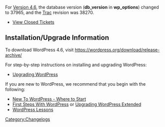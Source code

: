{{Languages|
{{en|Changelog/4.6}}
{{pt-br|Changelog/ 4.6}}
}}

For [[Version 4.6]], the database version ('''db_version''' in '''wp_options''') changed to 37965, and the [https://core.trac.wordpress.org Trac] revision was 38270.

* [http://core.trac.wordpress.org/query?status=closed&milestone=4.6 View Closed Tickets]


==Installation/Upgrade Information==
To download WordPress 4.6, visit https://wordpress.org/download/release-archive/

For step-by-step instructions on installing and upgrading WordPress:

* [[Upgrading WordPress]]

If you are new to WordPress, we recommend that you begin with the following:
* [[New To WordPress - Where to Start]]
* [[First Steps With WordPress]] or [[Upgrading WordPress Extended]]
* [[WordPress Lessons]]

<!--
==List of Files Revised==
<pre>

</pre>
-->
[[Category:Changelogs]]
